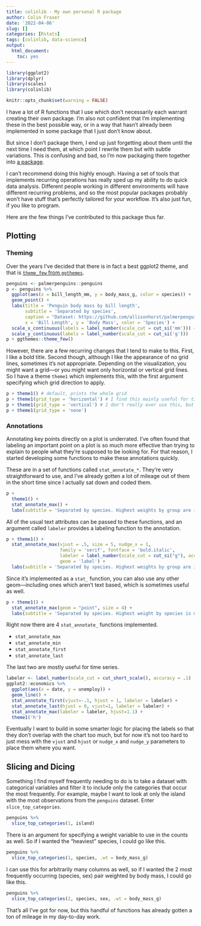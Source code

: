 ```yaml
---
title: colinlib - My own personal R package
author: Colin Fraser
date: '2022-04-06'
slug: []
categories: [Rstats]
tags: [colinlib, data-science]
output: 
  html_document: 
    toc: yes
---
```


```r
library(ggplot2)
library(dplyr)
library(scales)
library(colinlib)

knitr::opts_chunk$set(warning = FALSE)
```


I have a lot of R functions that I use which don't necessarily each warrant creating their own package. I'm also not confident that I'm implementing these in the best possible way, or in a way that hasn't already been implemented in some package that I just don't know about. 

But since I don't package them, I end up just forgetting about them until the next time I need them, at which point I rewrite them but with subtle variations. This is confusing and bad, so I'm now packaging them together into [a package](https://github.com/colin-fraser/colinlib).

I can't recommend doing this highly enough. Having a set of tools that implements recurring operations has really sped up my ability to do quick data analysis. Different people working in different environments will have different recurring problems, and so the most popular packages probably won't have stuff that's perfectly tailored for your workflow. It's also just fun, if you like to program.

Here are the few things I've contributed to this package thus far.

## Plotting

### Theming

Over the years I've decided that there is in fact a best ggplot2 theme, and that is [`theme_few` from `ggthemes`](https://yutannihilation.github.io/allYourFigureAreBelongToUs/ggthemes/theme_few/).

```r
penguins <- palmerpenguins::penguins
p <- penguins %>% 
  ggplot(aes(x = bill_length_mm, y = body_mass_g, color = species)) +
  geom_point() + 
  labs(title = 'Penguin body mass by bill length', 
       subtitle = 'Separated by species',
       caption = "Dataset: https://github.com/allisonhorst/palmerpenguins.",
       x = 'Bill Length', y = 'Body Mass', color = 'Species') + 
  scale_x_continuous(labels = label_number(scale_cut = cut_si('mm'))) +
  scale_y_continuous(labels = label_number(scale_cut = cut_si('g')))
p + ggthemes::theme_few()
```

However, there are a few recurring changes that I tend to make to this. First, I like a bold title. Second though, although I like the appearance of no grid lines, sometimes it's not appropriate. Depending on the visualization, you might want a grid—or you might want only horizontal or vertical grid lines. So I have a theme `theme1` which implements this, with the first argument specifying which grid direction to apply.

```r
p + theme1() # default, prints the whole grid
p + theme1(grid_type = 'horizontal') # I find this mainly useful for time series
p + theme1(grid_type = 'vertical') # I don't really ever use this, but included for completeness
p + theme1(grid_type = 'none')
```

### Annotations

Annotating key points directly on a plot is underrated. I've often found that labeling an important point on a plot is so much more effective than trying to explain to people what they're supposed to be looking for. For that reason, I started developing some functions to make these annotations quickly.

These are in a set of functions called `stat_annotate_*`. They're very straightforward to use, and I've already gotten a lot of mileage out of them in the short time since I actually sat down and coded them.

```r
p +
  theme1() + 
  stat_annotate_max() + 
  labs(subtitle = 'Separated by species. Highest weights by group are indicated.')
```

All of the usual text attributes can be passed to these functions, and an argument called `labeler` provides a labeling function to the annotation.

```r
p + theme1() + 
  stat_annotate_max(vjust = .5, size = 5, nudge_x = 1, 
                    family = 'serif', fontface = 'bold.italic',
                    labeler = label_number(scale_cut = cut_si("g"), accuracy = .01),
                    geom = 'label') + 
  labs(subtitle = 'Separated by species. Highest weights by group are indicated.')
```


Since it's implemented as a `stat_` function, you can also use any other geom—including ones which aren't text based, which is sometimes useful as well.

```r
p + theme1() + 
  stat_annotate_max(geom = "point", size = 4) +
  labs(subtitle = 'Separated by species. Highest weight by species is marked by a larger point.')
```


Right now there are 4 `stat_annotate_` functions implemented.

- `stat_annotate_max`
- `stat_annotate_min`
- `stat_annotate_first`
- `stat_annotate_last`

The last two are mostly useful for time series.

```r
labeler <- label_number(scale_cut = cut_short_scale(), accuracy = .1)
ggplot2::economics %>% 
  ggplot(aes(x = date, y = unemploy)) +
  geom_line() +
  stat_annotate_first(vjust=-.1, hjust = 1, labeler = labeler) + 
  stat_annotate_last(hjust = 0, vjust=1, labeler = labeler) +
  stat_annotate_max(labeler = labeler, hjust=1.1) +
  theme1('h')
```

Eventually I want to build in some smarter logic for placing the labels so that they don't overlap with the chart too much, but for now it's not too hard to just mess with the `vjust` and `hjust` or `nudge_x` and `nudge_y` parameters to place them where you want.

## Slicing and Dicing

Something I find myself frequently needing to do is to take a dataset with categorical variables and filter it to include only the categories that occur the most frequently. For example, maybe I want to look at only the island with the most observations from the `penguins` dataset. Enter `slice_top_categories`.

```r
penguins %>% 
  slice_top_categories(1, island)
```
There is an argument for specifying a weight variable to use in the counts as well. So if I wanted the "heaviest" species, I could go like this.

```r
penguins %>% 
  slice_top_categories(1, species, .wt = body_mass_g)
```

I can use this for arbitrarily many columns as well, so if I wanted the 2 most frequently occurring (species, sex) pair weighted by body mass, I could go like this.

```r
penguins %>% 
  slice_top_categories(2, species, sex, .wt = body_mass_g)
```
That's all I've got for now, but this handful of functions has already gotten a ton of mileage in my day-to-day work.
